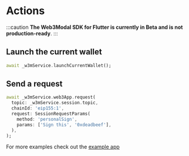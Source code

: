 # Actions

:::caution
**The Web3Modal SDK for Flutter is currently in Beta and is not production-ready**.
:::

## Launch the current wallet

```dart
await _w3mService.launchCurrentWallet();
```

## Send a request

```dart
await _w3mService.web3App.request(
  topic: _w3mService.session.topic,
  chainId: 'eip155:1',
  request: SessionRequestParams(
    method: 'personalSign',
    params: ['Sign this', '0xdeadbeef'],
  ),
);
```

For more examples check out the [example app](https://github.com/WalletConnect/Web3ModalFlutter/tree/master/example/sign)